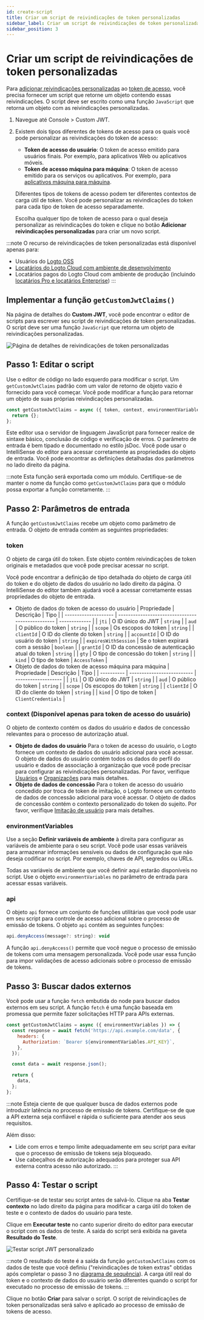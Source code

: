 ```yaml
---
id: create-script
title: Criar um script de reivindicações de token personalizadas
sidebar_label: Criar um script de reivindicações de token personalizadas
sidebar_position: 3
---
```


# Criar um script de reivindicações de token personalizadas

Para [adicionar reivindicações personalizadas](/developers/custom-token-claims) ao [token de acesso](https://auth.wiki/access-token), você precisa fornecer um script que retorne um objeto contendo essas reivindicações. O script deve ser escrito como uma função `JavaScript` que retorna um objeto com as reivindicações personalizadas.

1. Navegue até <CloudLink to="/customize-jwt">Console > Custom JWT</CloudLink>.
2. Existem dois tipos diferentes de tokens de acesso para os quais você pode personalizar as reivindicações do token de acesso:

   - **Token de acesso do usuário**: O token de acesso emitido para usuários finais. Por exemplo, para aplicativos Web ou aplicativos móveis.
   - **Token de acesso máquina para máquina**: O token de acesso emitido para os serviços ou aplicativos. Por exemplo, para [aplicativos máquina para máquina](/quick-starts/m2m).

   Diferentes tipos de tokens de acesso podem ter diferentes contextos de carga útil de token. Você pode personalizar as reivindicações do token para cada tipo de token de acesso separadamente.

   Escolha qualquer tipo de token de acesso para o qual deseja personalizar as reivindicações do token e clique no botão **Adicionar reivindicações personalizadas** para criar um novo script.

:::note
O recurso de reivindicações de token personalizadas está disponível apenas para:

- Usuários do [Logto OSS](/logto-oss)
- [Locatários do Logto Cloud com ambiente de desenvolvimento](/logto-cloud/tenant-settings#development)
- Locatários pagos do Logto Cloud com ambiente de produção (incluindo [locatários Pro e locatários Enterprise](https://logto.io/pricing))
  :::

## Implementar a função `getCustomJwtClaims()`

Na página de detalhes do **Custom JWT**, você pode encontrar o editor de scripts para escrever seu script de reivindicações de token personalizadas. O script deve ser uma função `JavaScript` que retorna um objeto de reivindicações personalizadas.

![Página de detalhes de reivindicações de token personalizadas](../assets/custom-jwt-detail-page.png)

## Passo 1: Editar o script

Use o editor de código no lado esquerdo para modificar o script. Um `getCustomJwtClaims` padrão com um valor de retorno de objeto vazio é fornecido para você começar. Você pode modificar a função para retornar um objeto de suas próprias reivindicações personalizadas.

```jsx
const getCustomJwtClaims = async ({ token, context, environmentVariables }) => {
  return {};
};
```

Este editor usa o servidor de linguagem JavaScript para fornecer realce de sintaxe básico, conclusão de código e verificação de erros. O parâmetro de entrada é bem tipado e documentado no estilo jsDoc. Você pode usar o IntelliSense do editor para acessar corretamente as propriedades do objeto de entrada. Você pode encontrar as definições detalhadas dos parâmetros no lado direito da página.

:::note
Esta função será exportada como um módulo. Certifique-se de manter o nome da função como `getCustomJwtClaims` para que o módulo possa exportar a função corretamente.
:::

## Passo 2: Parâmetros de entrada

A função `getCustomJwtClaims` recebe um objeto como parâmetro de entrada. O objeto de entrada contém as seguintes propriedades:

### token

O objeto de carga útil do token. Este objeto contém reivindicações de token originais e metadados que você pode precisar acessar no script.

Você pode encontrar a definição de tipo detalhada do objeto de carga útil do token e do objeto de dados do usuário no lado direito da página. O IntelliSense do editor também ajudará você a acessar corretamente essas propriedades do objeto de entrada.

- Objeto de dados do token de acesso do usuário
  | Propriedade | Descrição | Tipo |
  | -------------------- | ------------------------------------------------ | ------------- |
  | `jti` | O ID único do JWT | `string` |
  | `aud` | O público do token | `string` |
  | `scope` | Os escopos do token | `string` |
  | `clientId` | O ID do cliente do token | `string` |
  | `accountId` | O ID do usuário do token | `string` |
  | `expiresWithSession` | Se o token expirará com a sessão | `boolean` |
  | `grantId` | O ID da concessão de autenticação atual do token | `string` |
  | `gty` | O tipo de concessão do token | `string` |
  | `kind` | O tipo de token | `AccessToken` |
- Objeto de dados do token de acesso máquina para máquina
  | Propriedade | Descrição | Tipo |
  | ---------- | -------------------------- | ------------------- |
  | `jti` | O ID único do JWT | `string` |
  | `aud` | O público do token | `string` |
  | `scope` | Os escopos do token | `string` |
  | `clientId` | O ID do cliente do token | `string` |
  | `kind` | O tipo de token | `ClientCredentials` |

### context (Disponível apenas para token de acesso do usuário)

O objeto de contexto contém os dados do usuário e dados de concessão relevantes para o processo de autorização atual.

- **Objeto de dados do usuário**
  Para o token de acesso do usuário, o Logto fornece um contexto de dados do usuário adicional para você acessar. O objeto de dados do usuário contém todos os dados do perfil do usuário e dados de associação à organização que você pode precisar para configurar as reivindicações personalizadas. Por favor, verifique [Usuários](/user-management/user-data) e [Organizações](/organizations/organization-data) para mais detalhes.
- **Objeto de dados de concessão**
  Para o token de acesso do usuário concedido por troca de token de imitação, o Logto fornece um contexto de dados de concessão adicional para você acessar. O objeto de dados de concessão contém o contexto personalizado do token do sujeito. Por favor, verifique [Imitação de usuário](/developers/user-impersonation) para mais detalhes.

### environmentVariables

Use a seção **Definir variáveis de ambiente** à direita para configurar as variáveis de ambiente para o seu script. Você pode usar essas variáveis para armazenar informações sensíveis ou dados de configuração que não deseja codificar no script. Por exemplo, chaves de API, segredos ou URLs.

Todas as variáveis de ambiente que você definir aqui estarão disponíveis no script. Use o objeto `environmentVariables` no parâmetro de entrada para acessar essas variáveis.

### api

O objeto `api` fornece um conjunto de funções utilitárias que você pode usar em seu script para controle de acesso adicional sobre o processo de emissão de tokens. O objeto `api` contém as seguintes funções:

```jsx
api.denyAccess(message?: string): void
```

A função `api.denyAccess()` permite que você negue o processo de emissão de tokens com uma mensagem personalizada. Você pode usar essa função para impor validações de acesso adicionais sobre o processo de emissão de tokens.

## Passo 3: Buscar dados externos

Você pode usar a função `fetch` embutida do node para buscar dados externos em seu script. A função `fetch` é uma função baseada em promessa que permite fazer solicitações HTTP para APIs externas.

```jsx
const getCustomJwtClaims = async ({ environmentVariables }) => {
  const response = await fetch('https://api.example.com/data', {
    headers: {
      Authorization: `Bearer ${environmentVariables.API_KEY}`,
    },
  });

  const data = await response.json();

  return {
    data,
  };
};
```

:::note
Esteja ciente de que qualquer busca de dados externos pode introduzir latência no processo de emissão de tokens. Certifique-se de que a API externa seja confiável e rápida o suficiente para atender aos seus requisitos.

Além disso:

- Lide com erros e tempo limite adequadamente em seu script para evitar que o processo de emissão de tokens seja bloqueado.
- Use cabeçalhos de autorização adequados para proteger sua API externa contra acesso não autorizado.
  :::

## Passo 4: Testar o script

Certifique-se de testar seu script antes de salvá-lo. Clique na aba **Testar contexto** no lado direito da página para modificar a carga útil do token de teste e o contexto de dados do usuário para teste.

Clique em **Executar teste** no canto superior direito do editor para executar o script com os dados de teste. A saída do script será exibida na gaveta **Resultado do Teste**.

![Testar script JWT personalizado](../assets/test-custom-jwt-script.png)

:::note
O resultado do teste é a saída da função `getCustomJwtClaims` com os dados de teste que você definiu ("reivindicações de token extras" obtidas após completar o passo 3 no [diagrama de sequência](/developers/custom-token-claims/#how-do-custom-token-claims-work)). A carga útil real do token e o contexto de dados do usuário serão diferentes quando o script for executado no processo de emissão de tokens.
:::

Clique no botão **Criar** para salvar o script. O script de reivindicações de token personalizadas será salvo e aplicado ao processo de emissão de tokens de acesso.
